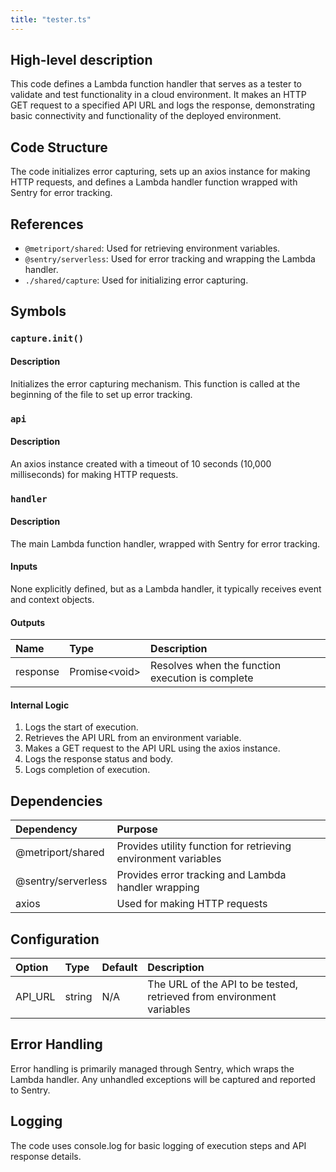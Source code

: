 ```yaml
---
title: "tester.ts"
---
```


## High-level description
This code defines a Lambda function handler that serves as a tester to validate and test functionality in a cloud environment. It makes an HTTP GET request to a specified API URL and logs the response, demonstrating basic connectivity and functionality of the deployed environment.

## Code Structure
The code initializes error capturing, sets up an axios instance for making HTTP requests, and defines a Lambda handler function wrapped with Sentry for error tracking.

## References
- `@metriport/shared`: Used for retrieving environment variables.
- `@sentry/serverless`: Used for error tracking and wrapping the Lambda handler.
- `./shared/capture`: Used for initializing error capturing.

## Symbols

### `capture.init()`
#### Description
Initializes the error capturing mechanism. This function is called at the beginning of the file to set up error tracking.

### `api`
#### Description
An axios instance created with a timeout of 10 seconds (10,000 milliseconds) for making HTTP requests.

### `handler`
#### Description
The main Lambda function handler, wrapped with Sentry for error tracking.

#### Inputs
None explicitly defined, but as a Lambda handler, it typically receives event and context objects.

#### Outputs
| Name | Type | Description |
|:-----|:-----|:------------|
| response | Promise&lt;void&gt; | Resolves when the function execution is complete |

#### Internal Logic
1. Logs the start of execution.
2. Retrieves the API URL from an environment variable.
3. Makes a GET request to the API URL using the axios instance.
4. Logs the response status and body.
5. Logs completion of execution.

## Dependencies
| Dependency | Purpose |
|:-----------|:--------|
| @metriport/shared | Provides utility function for retrieving environment variables |
| @sentry/serverless | Provides error tracking and Lambda handler wrapping |
| axios | Used for making HTTP requests |

## Configuration
| Option | Type | Default | Description |
|:-------|:-----|:--------|:------------|
| API_URL | string | N/A | The URL of the API to be tested, retrieved from environment variables |

## Error Handling
Error handling is primarily managed through Sentry, which wraps the Lambda handler. Any unhandled exceptions will be captured and reported to Sentry.

## Logging
The code uses console.log for basic logging of execution steps and API response details.